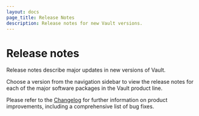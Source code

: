 ```yaml
---
layout: docs
page_title: Release Notes
description: Release notes for new Vault versions.
---
```


# Release notes

Release notes describe major updates in new versions of Vault.

Choose a version from the navigation sidebar to view the release notes for each
of the major software packages in the Vault product line.

Please refer to the
[Changelog](https://github.com/lf-edge/openbao/blob/main/CHANGELOG.md) for
further information on product improvements, including a comprehensive list of
bug fixes.